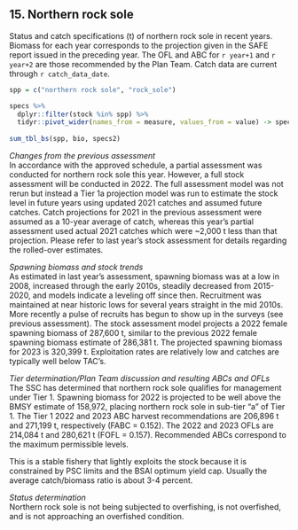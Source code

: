 ## 15. Northern rock sole

Status and catch specifications (t) of northern rock sole in recent years. 
Biomass for each year corresponds to the projection given in the SAFE report issued in the preceding year. The OFL and ABC for `r year+1` and `r year+2` are those recommended by the Plan Team. 
Catch data are current through `r catch_data_date`.

```r
spp = c("northern rock sole", "rock_sole")

specs %>% 
  dplyr::filter(stock %in% spp) %>% 
  tidyr::pivot_wider(names_from = measure, values_from = value) -> specs2
  
sum_tbl_bs(spp, bio, specs2)
```

*Changes from the previous assessment*  
In accordance with the approved schedule, a partial assessment was conducted for northern rock sole this
year. However, a full stock assessment will be conducted in 2022. The full assessment model was not rerun
but instead a Tier 1a projection model was run to estimate the stock level in future years using updated
2021 catches and assumed future catches. Catch projections for 2021 in the previous assessment were
assumed as a 10-year average of catch, whereas this year’s partial assessment used actual 2021 catches
which were ~2,000 t less than that projection. Please refer to last year’s stock assessment for details
regarding the rolled-over estimates.

*Spawning biomass and stock trends*  
As estimated in last year’s assessment, spawning biomass was at a low in 2008, increased through the early
2010s, steadily decreased from 2015-2020, and models indicate a leveling off since then. Recruitment was
maintained at near historic lows for several years straight in the mid 2010s. More recently a pulse of recruits
has begun to show up in the surveys (see previous assessment). The stock assessment model projects a 2022
female spawning biomass of 287,600 t, similar to the previous 2022 female spawning biomass estimate of
286,381 t. The projected spawning biomass for 2023 is 320,399 t. Exploitation rates are relatively low and
catches are typically well below TAC’s.

*Tier determination/Plan Team discussion and resulting ABCs and OFLs*  
The SSC has determined that northern rock sole qualifies for management under Tier 1. Spawning biomass
for 2022 is projected to be well above the BMSY estimate of 158,972, placing northern rock sole in sub-tier
“a” of Tier 1. The Tier 1 2022 and 2023 ABC harvest recommendations are 206,896 t and 271,199 t,
respectively (FABC = 0.152). The 2022 and 2023 OFLs are 214,084 t and 280,621 t (FOFL = 0.157).
Recommended ABCs correspond to the maximum permissible levels.

This is a stable fishery that lightly exploits the stock because it is constrained by PSC limits and the BSAI optimum yield cap. Usually the average catch/biomass ratio is about 3-4 percent.

*Status determination*  
Northern rock sole is not being subjected to overfishing, is not overfished, and is not approaching an
overfished condition.


